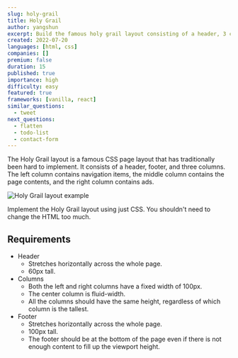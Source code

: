 ```yaml
---
slug: holy-grail
title: Holy Grail
author: yangshun
excerpt: Build the famous holy grail layout consisting of a header, 3 columns, and a footer
created: 2022-07-20
languages: [html, css]
companies: []
premium: false
duration: 15
published: true
importance: high
difficulty: easy
featured: true
frameworks: [vanilla, react]
similar_questions:
  - tweet
next_questions:
  - flatten
  - todo-list
  - contact-form
---
```


The Holy Grail layout is a famous CSS page layout that has traditionally been hard to implement. It consists of a header, footer, and three columns. The left column contains navigation items, the middle column contains the page contents, and the right column contains ads.

![Holy Grail layout example](/img/questions/holy-grail/holy-grail-example.png)

Implement the Holy Grail layout using just CSS. You shouldn't need to change the HTML too much.

## Requirements

- Header
  - Stretches horizontally across the whole page.
  - 60px tall.
- Columns
  - Both the left and right columns have a fixed width of 100px.
  - The center column is fluid-width.
  - All the columns should have the same height, regardless of which column is the tallest.
- Footer
  - Stretches horizontally across the whole page.
  - 100px tall.
  - The footer should be at the bottom of the page even if there is not enough content to fill up the viewport height.
